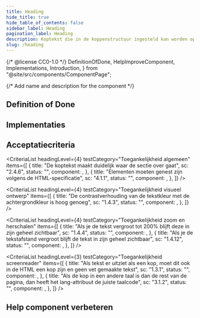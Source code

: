 ```yaml
---
title: Heading
hide_title: true
hide_table_of_contents: false
sidebar_label: Heading
pagination_label: Heading
description: Koptekst die in de koppenstructuur ingesteld kan worden op het juiste niveau.
slug: /heading
---
```


{/* @license CC0-1.0 */}
DefinitionOfDone,
HelpImproveComponent,
Implementations,
Introduction,
} from "@site/src/components/ComponentPage";

{/* Add name and description for the component */}


<Introduction component={component} headingLevel={1} description={description} />

## Definition of Done

<DefinitionOfDone component={component} headingLevel={3} />

## Implementaties

<Implementations component={component} headingLevel={3} />

## Acceptatiecriteria

<AcIntro />

<CriteriaList
  headingLevel={4}
  testCategory="Toegankelijkheid algemeen"
  items={[
    {
      title: "De koptekst maakt duidelijk waar de sectie over gaat",
      sc: "2.4.6",
      status: "",
      component: <Wcag246 />,
    },
    {
      title: "Elementen moeten genest zijn volgens de HTML-specificatie",
      sc: "4.1.1",
      status: "",
      component: <Wcag411 />,
    },
  ]}
/>

<CriteriaList
  headingLevel={4}
  testCategory="Toegankelijkheid visueel ontwerp"
  items={[
    {
      title: "De contrastverhouding van de tekstkleur met de achtergrondkleur is hoog genoeg",
      sc: "1.4.3",
      status: "",
      component: <Wcag143 />,
    },
  ]}
/>

<CriteriaList
  headingLevel={4}
  testCategory="Toegankelijkheid zoom en herschalen"
  items={[
    {
      title: "Als je de tekst vergroot tot 200% blijft deze in zijn geheel zichtbaar",
      sc: "1.4.4",
      status: "",
      component: <Wcag144 />,
    },
    {
      title: "Als je de tekstafstand vergroot blijft de tekst in zijn geheel zichtbaar",
      sc: "1.4.12",
      status: "",
      component: <Wcag1412 />,
    },
  ]}
/>

<CriteriaList
  headingLevel={3}
  testCategory="Toegankelijkheid screenreader"
  items={[
    {
      title: "Als tekst er uitziet als een kop, moet dit ook in de HTML een kop zijn en geen vet gemaakte tekst",
      sc: "1.3.1",
      status: "",
      component: <Wcag131 />,
    },
    {
      title:
        "Als de kop in een andere taal is dan de rest van de pagina, dan heeft het lang-attribuut de juiste taalcode",
      sc: "3.1.2",
      status: "",
      component: <Wcag312 />,
    },
  ]}
/>

## Help component verbeteren

<HelpImproveComponent component={component} headingLevel={3} />
